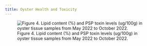 ```yaml
---
title: Oyster Health and Toxicity
---
```


![Figure 4. Lipid content (%) and PSP toxin levels (ug/100g) in oyster tissue samples from May 2022 to October 2022.](https://user-images.githubusercontent.com/67389727/202308224-f1360c2d-8023-4670-b195-d01be4178337.jpg)
